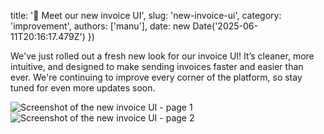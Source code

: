 
  title: '🧾 Meet our new invoice UI',
  slug: 'new-invoice-ui',
  category: 'improvement',
  authors: ['manu'],
  date: new Date('2025-06-11T20:16:17.479Z')
})


We've just rolled out a fresh new look for our invoice UI! It’s cleaner, more intuitive, and designed to make sending invoices faster and easier than ever. We're continuing to improve every corner of the platform, so stay tuned for even more updates soon.

<Image src={page1} alt="Screenshot of the new invoice UI - page 1" />
<Image src={page2} alt="Screenshot of the new invoice UI - page 2" />